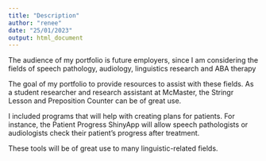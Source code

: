 ```yaml
---
title: "Description"
author: "renee"
date: "25/01/2023"
output: html_document
---
```


The audience of my portfolio is future employers, since I am considering the fields of speech pathology, audiology, linguistics research and ABA therapy

The goal of my portfolio to provide resources to assist with these fields. As a student researcher and research assistant at McMaster, the Stringr Lesson and Preposition Counter can be of great use.

I included programs that will help with creating plans for patients. For instance, the Patient Progress ShinyApp will allow speech pathologists or audiologists check their patient's progress after treatment.

These tools will be of great use to many linguistic-related fields.

